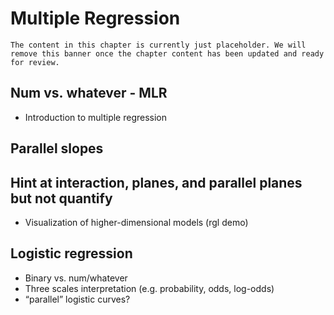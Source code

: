 # Multiple Regression {#mult-reg}

```block2
The content in this chapter is currently just placeholder. We will remove this banner once the chapter content has been updated and ready for review.
```

## Num vs. whatever - MLR

- Introduction to multiple regression

## Parallel slopes

## Hint at interaction, planes, and parallel planes but not quantify

- Visualization of higher-dimensional models (rgl demo)

## Logistic regression

- Binary vs. num/whatever
- Three scales interpretation (e.g. probability, odds, log-odds)
- “parallel” logistic curves? 
